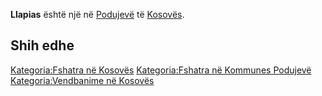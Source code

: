 {{Fshat në 
 | Emri                = Llapias
 | EmriAlt                = 
 | NAME_SHORT_FORM=      
 | NAME_GENERIC=      
 | NAME_SORT_NAME_RO=      LLAPIAS
 | FULL_NAME_RO = Llapias
 | FULL_NAME_ND_RO=Llapias
 | SORT_NAME_RG=LLAPIAS
 | FULL_NAME_RG=Llapias
 | FULL_NAME_ND_RG=Llapias
 | SRP_NAME_SHORT_FORM=      
 | SRP_NAME_GENERIC=      
 | SRP_NAME_SORT_NAME_RO=      
 | SRP_FULL_NAME_RO = 
 | SRP_FULL_NAME_ND_RO=
 | SRP_SORT_NAME_RG=
 | SRP_FULL_NAME_RG=
 | SRP_FULL_NAME_ND_RG=
 | Emri (Rasa dhanore) = 
 | Figura              = 
 | Shteti              = Kosovo
 | Komuna              = Podujevë
 | Kodi postar         = 
 | Sipërfaqja          = 

 | Popullsia           = 

 | Regj. i popullsisë  = 
 | Dend. e popullsisë  = 
 | Faqja zyrtare       = 
 <!--- Koordinatat ----> 
 | Gjerësia            = 42.991924
 | Gjatësia            = 21.14285
 | Lartësia            = 
}}
'''Llapias''' është një [[]] në [[Podujevë]] të [[Kosovës]].

<!-- == Gjeografia == -->
<!-- == Historia == -->
<!-- == Demografia == -->
== Shih edhe ==
{{Komuna Podujevë}}
{{Kosovo-Administrata-Cung}}

[[Kategoria:Fshatra në Kosovës]]
[[Kategoria:Fshatra në Kommunes Podujevë]]
[[Kategoria:Vendbanime në Kosovës]]